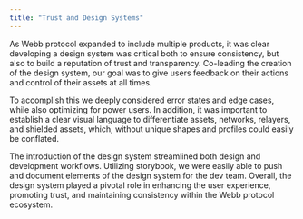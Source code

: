 ```yaml
---
title: "Trust and Design Systems"
---
```


As Webb protocol expanded to include multiple products, it was clear developing a design system was critical both to ensure consistency, but also to build a reputation of trust and transparency. Co-leading the creation of the design system, our goal was to give users feedback on their actions and control of their assets at all times.

To accomplish this we deeply considered error states and edge cases, while also optimizing for power users. In addition, it was important to establish a clear visual language to differentiate assets, networks, relayers, and shielded assets, which, without unique shapes and profiles could easily be conflated.  

The introduction of the design system streamlined both design and development workflows. Utilizing storybook, we were easily able to push and document elements of the design system for the dev team. Overall, the design system played a pivotal role in enhancing the user experience, promoting trust, and maintaining consistency within the Webb protocol ecosystem.